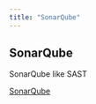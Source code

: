 ```yaml
---
title: "SonarQube"
---
```


## SonarQube

SonarQube like SAST

[SonarQube](https://www.sonarsource.com/products/sonarqube/)






